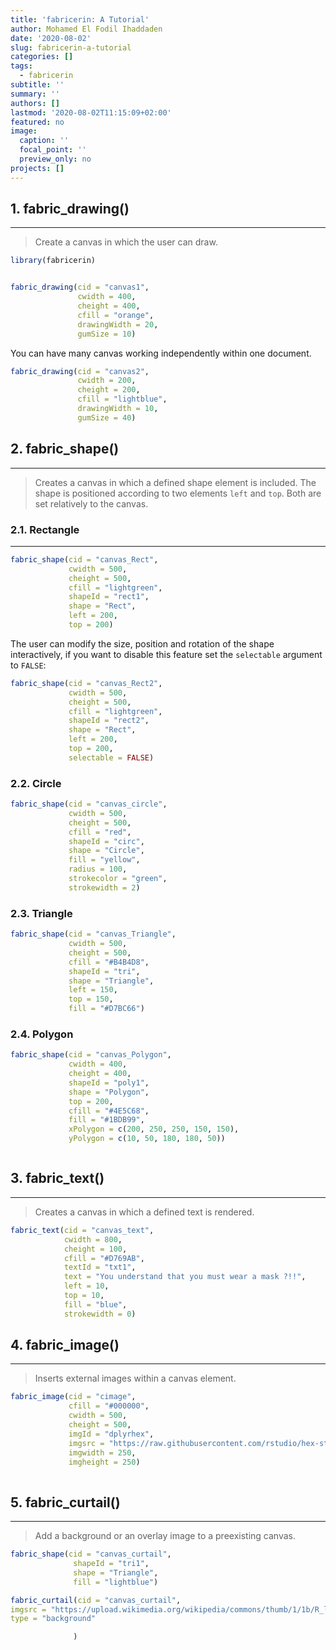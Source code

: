 ```yaml
---
title: 'fabricerin: A Tutorial'
author: Mohamed El Fodil Ihaddaden
date: '2020-08-02'
slug: fabricerin-a-tutorial
categories: []
tags:
  - fabricerin
subtitle: ''
summary: ''
authors: []
lastmod: '2020-08-02T11:15:09+02:00'
featured: no
image:
  caption: ''
  focal_point: ''
  preview_only: no
projects: []
---
```





## 1. fabric_drawing()
***


> Create a canvas in which the user can draw. 



```r

library(fabricerin)


fabric_drawing(cid = "canvas1", 
               cwidth = 400, 
               cheight = 400, 
               cfill = "orange", 
               drawingWidth = 20, 
               gumSize = 10)

```


You can have many canvas working independently within one document. 

```r

fabric_drawing(cid = "canvas2", 
               cwidth = 200, 
               cheight = 200, 
               cfill = "lightblue", 
               drawingWidth = 10, 
               gumSize = 40)


```


## 2. fabric_shape()
***

> Creates a canvas in which a defined shape element is included. The shape is positioned according to two elements `left` and `top`. Both are set relatively to the canvas.

### 2.1. Rectangle 
***

```r


fabric_shape(cid = "canvas_Rect", 
             cwidth = 500, 
             cheight = 500, 
             cfill = "lightgreen", 
             shapeId = "rect1", 
             shape = "Rect", 
             left = 200, 
             top = 200)

```

The user can modify the size, position and rotation of the shape interactively, if you want to disable this feature set the `selectable` argument to `FALSE`: 


```r


fabric_shape(cid = "canvas_Rect2", 
             cwidth = 500, 
             cheight = 500, 
             cfill = "lightgreen", 
             shapeId = "rect2", 
             shape = "Rect", 
             left = 200, 
             top = 200, 
             selectable = FALSE)

```

### 2.2. Circle

```r


fabric_shape(cid = "canvas_circle", 
             cwidth = 500, 
             cheight = 500, 
             cfill = "red", 
             shapeId = "circ", 
             shape = "Circle",
             fill = "yellow",
             radius = 100,
             strokecolor = "green", 
             strokewidth = 2)


```


### 2.3. Triangle

```r


fabric_shape(cid = "canvas_Triangle", 
             cwidth = 500, 
             cheight = 500, 
             cfill = "#B4B4D8", 
             shapeId = "tri", 
             shape = "Triangle", 
             left = 150, 
             top = 150, 
             fill = "#D7BC66")

```


### 2.4. Polygon


```r



fabric_shape(cid = "canvas_Polygon",
             cwidth = 400, 
             cheight = 400, 
             shapeId = "poly1", 
             shape = "Polygon", 
             top = 200, 
             cfill = "#4E5C68", 
             fill = "#1BDB99",
             xPolygon = c(200, 250, 250, 150, 150), 
             yPolygon = c(10, 50, 180, 180, 50))



```




## 3. fabric_text()
***

> Creates a canvas in which a defined text is rendered. 


```r

fabric_text(cid = "canvas_text", 
            cwidth = 800, 
            cheight = 100, 
            cfill = "#D769AB", 
            textId = "txt1", 
            text = "You understand that you must wear a mask ?!!", 
            left = 10, 
            top = 10, 
            fill = "blue",
            strokewidth = 0)

```


## 4. fabric_image()
***

> Inserts external images within a canvas element.


```r

fabric_image(cid = "cimage", 
             cfill = "#000000", 
             cwidth = 500, 
             cheight = 500,
             imgId = "dplyrhex",
             imgsrc = "https://raw.githubusercontent.com/rstudio/hex-stickers/master/PNG/dplyr.png",
             imgwidth = 250,
             imgheight = 250)
                  


```


## 5. fabric_curtail()
***


> Add a background or an overlay image to a preexisting canvas. 



```r

fabric_shape(cid = "canvas_curtail",
              shapeId = "tri1",
              shape = "Triangle",
              fill = "lightblue")

fabric_curtail(cid = "canvas_curtail",
imgsrc = "https://upload.wikimedia.org/wikipedia/commons/thumb/1/1b/R_logo.svg/724px-R_logo.svg.png",
type = "background"

              )


```

